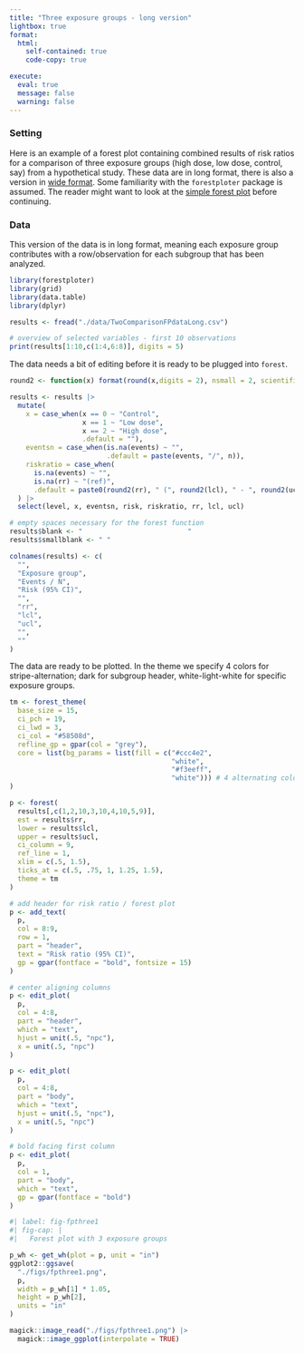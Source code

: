 ```yaml
---
title: "Three exposure groups - long version"
lightbox: true
format:
  html:
    self-contained: true
    code-copy: true

execute:
  eval: true
  message: false
  warning: false
---
```



### Setting
Here is an example of a forest plot containing combined results of risk ratios for a comparison of three exposure groups (high dose, low dose, control, say) from a hypothetical study. These data are in long format, there is also a version in [wide format](ThreeGroupsV2.qmd). Some familiarity with the `forestploter` package is assumed. The reader might want to look at the [simple forest plot](OneSimplePlot.qmd) before continuing.

### Data

This version of the data is in long format, meaning each exposure group contributes with a row/observation for each subgroup that has been analyzed.


```r
library(forestploter)
library(grid)
library(data.table)
library(dplyr)

results <- fread("./data/TwoComparisonFPdataLong.csv")

# overview of selected variables - first 10 observations
print(results[1:10,c(1:4,6:8)], digits = 5)
```

The data needs a bit of editing before it is ready to be plugged into `forest`.

```r
round2 <- function(x) format(round(x,digits = 2), nsmall = 2, scientific = FALSE)

results <- results |>
  mutate(
    x = case_when(x == 0 ~ "Control",
                  x == 1 ~ "Low dose",
                  x == 2 ~ "High dose",
                  .default = ""),
    eventsn = case_when(is.na(events) ~ "",
                        .default = paste(events, "/", n)),
    riskratio = case_when(
      is.na(events) ~ "",
      is.na(rr) ~ "(ref)",
      .default = paste0(round2(rr), " (", round2(lcl), " - ", round2(ucl), ")"))
  ) |>
  select(level, x, eventsn, risk, riskratio, rr, lcl, ucl)

# empty spaces necessary for the forest function
results$blank <- "                          "
results$smallblank <- " "

colnames(results) <- c(
  "",
  "Exposure group",
  "Events / N",
  "Risk (95% CI)",
  "",
  "rr",
  "lcl",
  "ucl",
  "",
  ""
)

```

The data are ready to be plotted. In the theme we specify 4 colors for stripe-alternation; dark for subgroup header, white-light-white for specific exposure groups.

```r
tm <- forest_theme(
  base_size = 15,
  ci_pch = 19, 
  ci_lwd = 3,
  ci_col = "#58508d",
  refline_gp = gpar(col = "grey"),
  core = list(bg_params = list(fill = c("#ccc4e2",
                                        "white",
                                        "#f3eeff",
                                        "white"))) # 4 alternating colors of stripes
)

p <- forest(
  results[,c(1,2,10,3,10,4,10,5,9)],
  est = results$rr,
  lower = results$lcl,
  upper = results$ucl,
  ci_column = 9,
  ref_line = 1,
  xlim = c(.5, 1.5),
  ticks_at = c(.5, .75, 1, 1.25, 1.5),
  theme = tm
)

# add header for risk ratio / forest plot
p <- add_text(
  p,
  col = 8:9,
  row = 1,
  part = "header",
  text = "Risk ratio (95% CI)",
  gp = gpar(fontface = "bold", fontsize = 15)
)

# center aligning columns
p <- edit_plot(
  p,
  col = 4:8,
  part = "header",
  which = "text",
  hjust = unit(.5, "npc"),
  x = unit(.5, "npc")
)

p <- edit_plot(
  p,
  col = 4:8,
  part = "body",
  which = "text",
  hjust = unit(.5, "npc"),
  x = unit(.5, "npc")
)

# bold facing first column
p <- edit_plot(
  p,
  col = 1,
  part = "body",
  which = "text",
  gp = gpar(fontface = "bold")
)
```

```r
#| label: fig-fpthree1
#| fig-cap: |
#|   Forest plot with 3 exposure groups

p_wh <- get_wh(plot = p, unit = "in")
ggplot2::ggsave(
  "./figs/fpthree1.png",
  p,
  width = p_wh[1] * 1.05,
  height = p_wh[2],
  units = "in"
)

magick::image_read("./figs/fpthree1.png") |>
  magick::image_ggplot(interpolate = TRUE)
```

